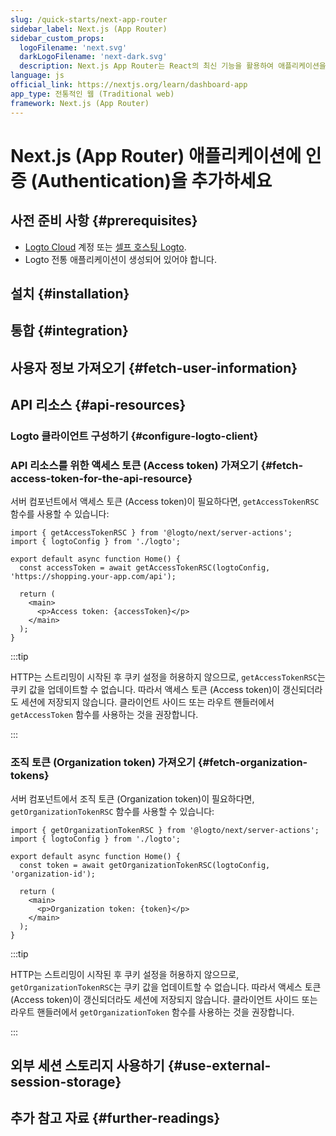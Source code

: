 ```yaml
---
slug: /quick-starts/next-app-router
sidebar_label: Next.js (App Router)
sidebar_custom_props:
  logoFilename: 'next.svg'
  darkLogoFilename: 'next-dark.svg'
  description: Next.js App Router는 React의 최신 기능을 활용하여 애플리케이션을 구축하는 새로운 패러다임입니다. (Next.js App Router is a new paradigm for building applications using React's latest features.)
language: js
official_link: https://nextjs.org/learn/dashboard-app
app_type: 전통적인 웹 (Traditional web)
framework: Next.js (App Router)
---
```




# Next.js (App Router) 애플리케이션에 인증 (Authentication)을 추가하세요

<GuideTip />

## 사전 준비 사항 \{#prerequisites}

- [Logto Cloud](https://cloud.logto.io) 계정 또는 [셀프 호스팅 Logto](/introduction/set-up-logto-oss).
- Logto 전통 애플리케이션이 생성되어 있어야 합니다.

## 설치 \{#installation}

<Installation />

## 통합 \{#integration}

<Integration />

## 사용자 정보 가져오기 \{#fetch-user-information}

<GetUserInformation />

## API 리소스 \{#api-resources}

<ApiResourcesDescription />

### Logto 클라이언트 구성하기 \{#configure-logto-client}

<ConfigApiResources />

### API 리소스를 위한 액세스 토큰 (Access token) 가져오기 \{#fetch-access-token-for-the-api-resource}

<FetchAccessTokenForApiResources />

서버 컴포넌트에서 액세스 토큰 (Access token)이 필요하다면, `getAccessTokenRSC` 함수를 사용할 수 있습니다:

```tsx title="app/page.tsx"
import { getAccessTokenRSC } from '@logto/next/server-actions';
import { logtoConfig } from './logto';

export default async function Home() {
  const accessToken = await getAccessTokenRSC(logtoConfig, 'https://shopping.your-app.com/api');

  return (
    <main>
      <p>Access token: {accessToken}</p>
    </main>
  );
}
```

:::tip

HTTP는 스트리밍이 시작된 후 쿠키 설정을 허용하지 않으므로, `getAccessTokenRSC`는 쿠키 값을 업데이트할 수 없습니다. 따라서 액세스 토큰 (Access token)이 갱신되더라도 세션에 저장되지 않습니다. 클라이언트 사이드 또는 라우트 핸들러에서 `getAccessToken` 함수를 사용하는 것을 권장합니다.

:::

### 조직 토큰 (Organization token) 가져오기 \{#fetch-organization-tokens}

<FetchOrganizationTokenForUser />

서버 컴포넌트에서 조직 토큰 (Organization token)이 필요하다면, `getOrganizationTokenRSC` 함수를 사용할 수 있습니다:

```tsx title="app/page.tsx"
import { getOrganizationTokenRSC } from '@logto/next/server-actions';
import { logtoConfig } from './logto';

export default async function Home() {
  const token = await getOrganizationTokenRSC(logtoConfig, 'organization-id');

  return (
    <main>
      <p>Organization token: {token}</p>
    </main>
  );
}
```

:::tip

HTTP는 스트리밍이 시작된 후 쿠키 설정을 허용하지 않으므로, `getOrganizationTokenRSC`는 쿠키 값을 업데이트할 수 없습니다. 따라서 액세스 토큰 (Access token)이 갱신되더라도 세션에 저장되지 않습니다. 클라이언트 사이드 또는 라우트 핸들러에서 `getOrganizationToken` 함수를 사용하는 것을 권장합니다.

:::

## 외부 세션 스토리지 사용하기 \{#use-external-session-storage}

<ExternalStorage />

## 추가 참고 자료 \{#further-readings}

<FurtherReadings />
